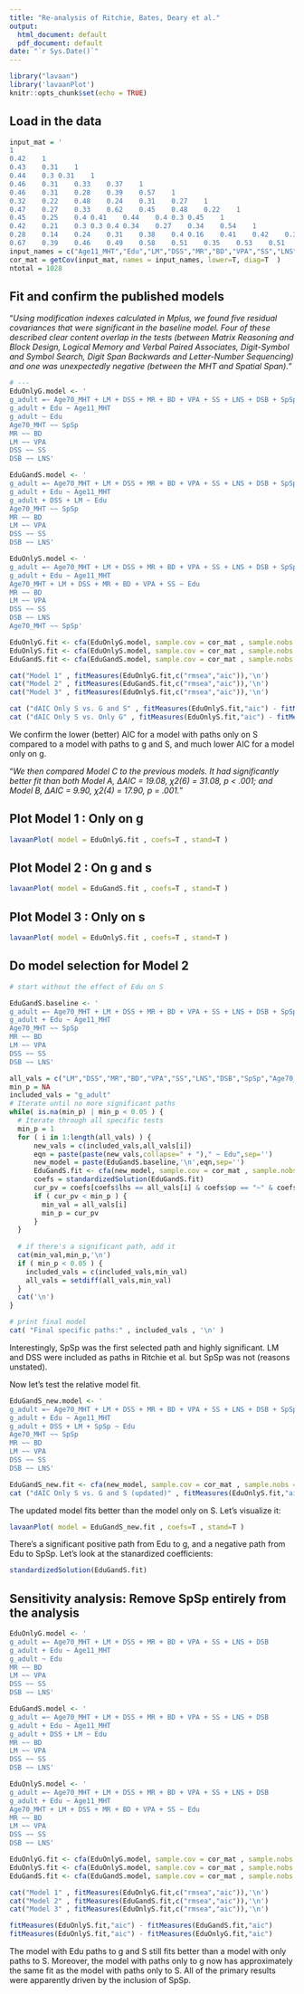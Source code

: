 ```yaml
---
title: "Re-analysis of Ritchie, Bates, Deary et al."
output:
  html_document: default
  pdf_document: default
date: "`r Sys.Date()`"
---
```


```r
library("lavaan")
library('lavaanPlot')
knitr::opts_chunk$set(echo = TRUE)
```

## Load in the data

```r
input_mat = '
1											
0.42	1										
0.43	0.31	1									
0.44	0.3	0.31	1								
0.46	0.31	0.33	0.37	1							
0.46	0.31	0.28	0.39	0.57	1						
0.32	0.22	0.48	0.24	0.31	0.27	1					
0.47	0.27	0.33	0.62	0.45	0.48	0.22	1				
0.45	0.25	0.4	0.41	0.44	0.4	0.3	0.45	1			
0.42	0.21	0.3	0.3	0.4	0.34	0.27	0.34	0.54	1		
0.28	0.14	0.24	0.31	0.38	0.4	0.16	0.41	0.42	0.32	1	
0.67	0.39	0.46	0.49	0.58	0.51	0.35	0.53	0.51	0.4	0.36	1'
input_names = c("Age11_MHT","Edu","LM","DSS","MR","BD","VPA","SS","LNS","DSB","SpSp","Age70_MHT")
cor_mat = getCov(input_mat, names = input_names, lower=T, diag=T  )
ntotal = 1028
```

## Fit and confirm the published models

"*Using modification indexes calculated in Mplus, we found five residual covariances that were significant in the baseline model. Four of these described clear content overlap in the tests (between Matrix Reasoning and Block Design, Logical Memory and Verbal Paired Associates, Digit-Symbol and Symbol Search, Digit Span Backwards and Letter-Number Sequencing) and one was unexpectedly negative (between the MHT and Spatial Span).*"

```r
# ---
EduOnlyG.model <- '
g_adult =~ Age70_MHT + LM + DSS + MR + BD + VPA + SS + LNS + DSB + SpSp
g_adult + Edu ~ Age11_MHT
g_adult ~ Edu
Age70_MHT ~~ SpSp
MR ~~ BD
LM ~~ VPA
DSS ~~ SS
DSB ~~ LNS'

EduGandS.model <- '
g_adult =~ Age70_MHT + LM + DSS + MR + BD + VPA + SS + LNS + DSB + SpSp
g_adult + Edu ~ Age11_MHT
g_adult + DSS + LM ~ Edu
Age70_MHT ~~ SpSp
MR ~~ BD
LM ~~ VPA
DSS ~~ SS
DSB ~~ LNS'

EduOnlyS.model <- '
g_adult =~ Age70_MHT + LM + DSS + MR + BD + VPA + SS + LNS + DSB + SpSp
g_adult + Edu ~ Age11_MHT
Age70_MHT + LM + DSS + MR + BD + VPA + SS ~ Edu
MR ~~ BD
LM ~~ VPA
DSS ~~ SS
DSB ~~ LNS
Age70_MHT ~~ SpSp'

EduOnlyG.fit <- cfa(EduOnlyG.model, sample.cov = cor_mat , sample.nobs = ntotal , std.lv = T )
EduOnlyS.fit <- cfa(EduOnlyS.model, sample.cov = cor_mat , sample.nobs = ntotal , std.lv = T )
EduGandS.fit <- cfa(EduGandS.model, sample.cov = cor_mat , sample.nobs = ntotal , std.lv = T )

cat("Model 1" , fitMeasures(EduOnlyG.fit,c("rmsea","aic")),'\n')
cat("Model 2" , fitMeasures(EduGandS.fit,c("rmsea","aic")),'\n')
cat("Model 3" , fitMeasures(EduOnlyS.fit,c("rmsea","aic")),'\n')

cat ("dAIC Only S vs. G and S" , fitMeasures(EduOnlyS.fit,"aic") - fitMeasures(EduGandS.fit,"aic") , '\n' )
cat ("dAIC Only S vs. Only G" , fitMeasures(EduOnlyS.fit,"aic") - fitMeasures(EduOnlyG.fit,"aic") , '\n' )

```
We confirm the lower (better) AIC for a model with paths only on S compared to a model with paths to g and S, and much lower AIC for a model only on g.

"*We then compared Model C to the previous models. It had significantly better fit than both Model A, ΔAIC = 19.08, χ2(6) = 31.08, p < .001; and Model B, ΔAIC = 9.90, χ2(4) = 17.90, p = .001.*"

## Plot Model 1 : Only on g
```r
lavaanPlot( model = EduOnlyG.fit , coefs=T , stand=T )
```
## Plot Model 2 : On g and s
```r
lavaanPlot( model = EduGandS.fit , coefs=T , stand=T )
```
## Plot Model 3 : Only on s
```r
lavaanPlot( model = EduOnlyS.fit , coefs=T , stand=T )
```

## Do model selection for Model 2
```r

# start without the effect of Edu on S

EduGandS.baseline <- '
g_adult =~ Age70_MHT + LM + DSS + MR + BD + VPA + SS + LNS + DSB + SpSp
g_adult + Edu ~ Age11_MHT
Age70_MHT ~~ SpSp
MR ~~ BD
LM ~~ VPA
DSS ~~ SS
DSB ~~ LNS'

all_vals = c("LM","DSS","MR","BD","VPA","SS","LNS","DSB","SpSp","Age70_MHT")
min_p = NA
included_vals = "g_adult"
# Iterate until no more significant paths
while( is.na(min_p) | min_p < 0.05 ) {
  # Iterate through all specific tests
  min_p = 1
  for ( i in 1:length(all_vals) ) {
      new_vals = c(included_vals,all_vals[i])
      eqn = paste(paste(new_vals,collapse=" + ")," ~ Edu",sep='')
      new_model = paste(EduGandS.baseline,'\n',eqn,sep='')
      EduGandS.fit <- cfa(new_model, sample.cov = cor_mat , sample.nobs = ntotal , std.lv = T)
      coefs = standardizedSolution(EduGandS.fit)
      cur_pv = coefs[coefs$lhs == all_vals[i] & coefs$op == "~" & coefs$rhs == "Edu","pvalue"]
      if ( cur_pv < min_p ) {
        min_val = all_vals[i]
        min_p = cur_pv
      }
  }
  
  # if there's a significant path, add it
  cat(min_val,min_p,'\n')
  if ( min_p < 0.05 ) {
    included_vals = c(included_vals,min_val)
    all_vals = setdiff(all_vals,min_val)
  }
  cat('\n')
}

# print final model
cat( "Final specific paths:" , included_vals , '\n' )
```
Interestingly, SpSp was the first selected path and highly significant. LM and DSS were included as paths in Ritchie et al. but SpSp was not (reasons unstated).

Now let's test the relative model fit.

```r
EduGandS_new.model <- '
g_adult =~ Age70_MHT + LM + DSS + MR + BD + VPA + SS + LNS + DSB + SpSp
g_adult + Edu ~ Age11_MHT
g_adult + DSS + LM + SpSp ~ Edu
Age70_MHT ~~ SpSp
MR ~~ BD
LM ~~ VPA
DSS ~~ SS
DSB ~~ LNS'

EduGandS_new.fit <- cfa(new_model, sample.cov = cor_mat , sample.nobs = ntotal , std.lv = T)
cat ("dAIC Only S vs. G and S (updated)" , fitMeasures(EduOnlyS.fit,"aic") - fitMeasures(EduGandS_new.fit,"aic") , '\n' )
```

The updated model fits better than the model only on S. Let's visualize it:

```r
lavaanPlot( model = EduGandS_new.fit , coefs=T , stand=T )
```
There's a significant positive path from Edu to g, and a negative path from Edu to SpSp. Let's look at the stanardized coefficients:

```r
standardizedSolution(EduGandS.fit)
```

## Sensitivity analysis: Remove SpSp entirely from the analysis

```r
EduOnlyG.model <- '
g_adult =~ Age70_MHT + LM + DSS + MR + BD + VPA + SS + LNS + DSB
g_adult + Edu ~ Age11_MHT
g_adult ~ Edu
MR ~~ BD
LM ~~ VPA
DSS ~~ SS
DSB ~~ LNS'

EduGandS.model <- '
g_adult =~ Age70_MHT + LM + DSS + MR + BD + VPA + SS + LNS + DSB
g_adult + Edu ~ Age11_MHT
g_adult + DSS + LM ~ Edu
MR ~~ BD
LM ~~ VPA
DSS ~~ SS
DSB ~~ LNS'

EduOnlyS.model <- '
g_adult =~ Age70_MHT + LM + DSS + MR + BD + VPA + SS + LNS + DSB
g_adult + Edu ~ Age11_MHT
Age70_MHT + LM + DSS + MR + BD + VPA + SS ~ Edu
MR ~~ BD
LM ~~ VPA
DSS ~~ SS
DSB ~~ LNS'

EduOnlyG.fit <- cfa(EduOnlyG.model, sample.cov = cor_mat , sample.nobs = ntotal , std.lv = T )
EduOnlyS.fit <- cfa(EduOnlyS.model, sample.cov = cor_mat , sample.nobs = ntotal , std.lv = T )
EduGandS.fit <- cfa(EduGandS.model, sample.cov = cor_mat , sample.nobs = ntotal , std.lv = T )

cat("Model 1" , fitMeasures(EduOnlyG.fit,c("rmsea","aic")),'\n')
cat("Model 2" , fitMeasures(EduGandS.fit,c("rmsea","aic")),'\n')
cat("Model 3" , fitMeasures(EduOnlyS.fit,c("rmsea","aic")),'\n')

fitMeasures(EduOnlyS.fit,"aic") - fitMeasures(EduGandS.fit,"aic")
fitMeasures(EduOnlyS.fit,"aic") - fitMeasures(EduOnlyG.fit,"aic")
```
The model with Edu paths to g and S still fits better than a model with only paths to S. Moreover, the model with paths only to g now has approximately the same fit as the model with paths only to S. All of the primary results were apparently driven by the inclusion of SpSp.